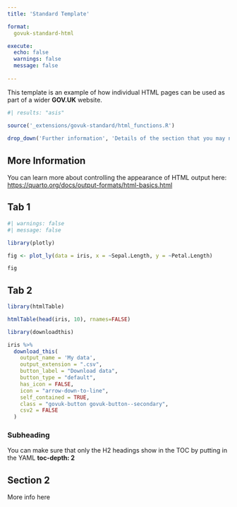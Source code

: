 ```yaml
---
title: 'Standard Template'

format:
  govuk-standard-html

execute:
  echo: false
  warnings: false
  message: false
  
---
```


This template is an example of how individual HTML pages can be used as part of a wider **GOV.UK** website.


```r
#| results: "asis"

source('_extensions/govuk-standard/html_functions.R')
  
drop_down('Further information', 'Details of the section that you may not want to show as part of the main page but as extra information for anyone particularly interested.')

```

## More Information 

You can learn more about controlling the appearance of HTML output here: <https://quarto.org/docs/output-formats/html-basics.html>


::: {.panel-tabset}

## Tab 1

```r
#| warnings: false
#| message: false

library(plotly)

fig <- plot_ly(data = iris, x = ~Sepal.Length, y = ~Petal.Length)

fig

```


## Tab 2

```r

library(htmlTable)

htmlTable(head(iris, 10), rnames=FALSE)

```

:::

```r

library(downloadthis)

iris %>%
  download_this(
    output_name = 'My data',
    output_extension = ".csv",
    button_label = "Download data",
    button_type = "default",
    has_icon = FALSE,
    icon = "arrow-down-to-line",
    self_contained = TRUE,
    class = "govuk-button govuk-button--secondary",
    csv2 = FALSE
  )

```

### Subheading

You can make sure that only the H2 headings show in the TOC by putting in the YAML **toc-depth: 2**

## Section 2

More info here 
